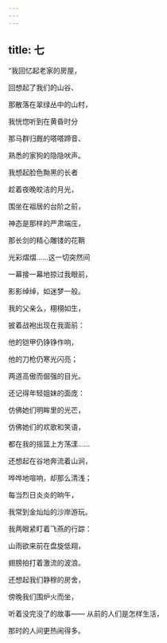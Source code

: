 ```yaml
---
---
---
```

title: 七
---




“我回忆起老家的房屋，

回想起了我们的山谷、

那散落在翠绿丛中的山村，

我恍惚听到在黄昏时分

那马群归厩的嗒嗒蹄音、

熟悉的家狗的隐隐吠声。

我想起脸色黝黑的长者

趁着夜晚皎洁的月光，

围坐在祖居的台阶之前，

神态是那样的严肃端庄，

那长剑的精心雕镂的花鞘

光彩熠熠……这一切突然间

一幕接一幕地掠过我眼前，

影影绰绰，如迷梦一般。

我的父亲么，栩栩如生，

披着战袍出现在我面前：

他的铠甲仍铮铮作响，

他的刀枪仍寒光闪亮；

两道高傲而倔强的目光。

还记得年轻姐妹的面庞：

仿佛她们明眸里的光芒，

仿佛她们的欢歌和笑语，

都在我的摇篮上方荡漾……

还想起在谷地奔流着山涧，

哗哗地喧响，却那么清浅；

每当烈日炎炎的晌午，

我常到金灿灿的沙岸游玩。

我两眼紧盯着飞燕的行踪：

山雨欲来前在盘旋低翔，

翅膀拍打着激流的波浪。

还想起我们静穆的房舍，

傍晚我们围炉火而坐，

听着没完没了的故事—— 从前的人们是怎样生活，

那时的人间更热闹得多。